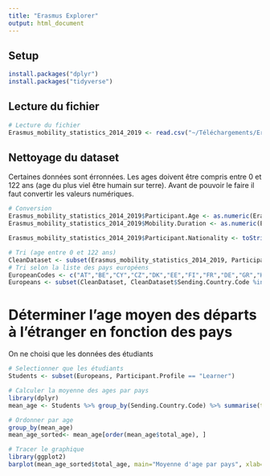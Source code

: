 ```yaml
---
title: "Erasmus Explorer"
output: html_document
---
```


## Setup

```r
install.packages("dplyr")
install.packages("tidyverse")
```

## Lecture du fichier

```r
# Lecture du fichier
Erasmus_mobility_statistics_2014_2019 <- read.csv("~/Téléchargements/Erasmus_mobility_statistics_2014_2019")
```

## Nettoyage du dataset

Certaines données sont érronnées. Les ages doivent être compris entre 0 et 122 ans (age du plus viel être humain sur terre). Avant de pouvoir le faire il faut convertir les valeurs numériques.

```r
# Conversion
Erasmus_mobility_statistics_2014_2019$Participant.Age <- as.numeric(Erasmus_mobility_statistics_2014_2019$Participant.Age)
Erasmus_mobility_statistics_2014_2019$Mobility.Duration <- as.numeric(Erasmus_mobility_statistics_2014_2019$Mobility.Duration)

Erasmus_mobility_statistics_2014_2019$Participant.Nationality <- toString(Erasmus_mobility_statistics_2014_2019$Participant.Nationality)

# Tri (age entre 0 et 122 ans)
CleanDataset <- subset(Erasmus_mobility_statistics_2014_2019, Participant.Age < 122 & Participant.Age > 0)
# Tri selon la liste des pays européens 
EuropeanCodes <- c("AT","BE","CY","CZ","DK","EE","FI","FR","DE","GR","HU","IE","IT","LV","LT","LU","MT","NL","PT","SK","SI","ES","SE","GB","UK","IS","LI","NO","BG","PL","RO","TR")
Europeans <- subset(CleanDataset, CleanDataset$Sending.Country.Code %in% EuropeanCodes)
```

# Déterminer l'age moyen des départs à l'étranger en fonction des pays

On ne choisi que les données des étudiants

```r
# Selectionner que les étudiants
Students <- subset(Europeans, Participant.Profile == "Learner")

# Calculer la moyenne des ages par pays
library(dplyr)
mean_age <- Students %>% group_by(Sending.Country.Code) %>% summarise(total_age=mean(Participant.Age))
```

```r
# Ordonner par age
group_by(mean_age)
mean_age_sorted<- mean_age[order(mean_age$total_age), ]

# Tracer le graphique
library(ggplot2)
barplot(mean_age_sorted$total_age, main="Moyenne d'age par pays", xlab="Sending contry", ylab="Mean age", names.arg=mean_age$Sending.Country.Code, names.)
```

\
